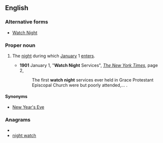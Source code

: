 ==English==

===Alternative forms===
* [[Watch Night]]

===Proper noun===
{{en-proper noun}}

# {{Christianity}} The [[night]] during which [[January]] 1 [[enter]]s.
#* '''1901''' January 1, "'''Watch Night''' Services", ''[[w:The New York Times|The New York Times]]'', page 2,<!--confirmed on microfilm-->
#*: The first '''watch night''' services ever held in Grace Protestant Episcopal Church were but poorly attended,...&nbsp;.

====Synonyms====
* [[New Year's Eve]] {{qualifier|not religious}}

===Anagrams===
* {{alphagram|acghhinttw}}
* [[night watch#English|night watch]]